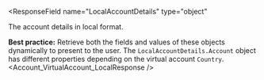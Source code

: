 
<ResponseField
  name="LocalAccountDetails"
  type="object"
>
The account details in local format.

**Best practice:** Retrieve both the fields and values of these objects dynamically to present to the user. The `LocalAccountDetails.Account` object has different properties depending on the virtual account `Country`.
<Expandable>
<Address5Response />
<Account_VirtualAccount_LocalResponse />
</Expandable>
</ResponseField>